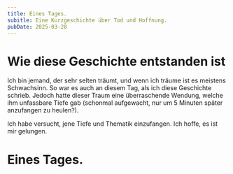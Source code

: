 ```yaml
---
title: Eines Tages.
subitle: Eine Kurzgeschichte über Tod und Hoffnung.
pubDate: 2025-03-28
---
```

# Wie diese Geschichte entstanden ist

Ich bin jemand, der sehr selten träumt, und wenn ich träume ist es meistens Schwachsinn.
So war es auch an diesem Tag, als ich diese Geschichte schrieb. Jedoch hatte dieser Traum eine überraschende Wendung,
welche ihm unfassbare Tiefe gab (schonmal aufgewacht, nur um 5 Minuten später anzufangen zu heulen?).

Ich habe versucht, jene Tiefe und Thematik einzufangen. Ich hoffe, es ist mir gelungen.

# Eines Tages.
